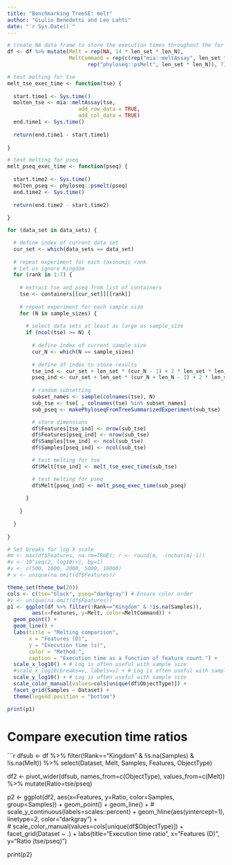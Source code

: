 ```yaml
---
title: "Benchmarking TreeSE: melt"
author: "Giulio Benedetti and Leo Lahti"
date: "`r Sys.Date()`"
---
```



```r
# create NA data frame to store the execution times throughout the for loop
df <- df %>% mutate(Melt = rep(NA, 14 * len_set * len_N),
                    MeltCommand = rep(c(rep("mia::meltAssay", len_set * len_N),
		                  rep("phyloseq::psMelt", len_set * len_N)), 7))
```

```r
# test melting for tse
melt_tse_exec_time <- function(tse) {
  
  start.time1 <- Sys.time()
  molten_tse <- mia::meltAssay(tse,
                       add_row_data = TRUE,
                       add_col_data = TRUE)
  end.time1 <- Sys.time()
    
  return(end.time1 - start.time1)
  
}

# test melting for pseq
melt_pseq_exec_time <- function(pseq) {
      
  start.time2 <- Sys.time()
  molten_pseq <- phyloseq::psmelt(pseq)
  end.time2 <- Sys.time()
    
  return(end.time2 - start.time2)
      
}
```

```r
for (data_set in data_sets) {

  # define index of current data set
  cur_set <- which(data_sets == data_set)
  
  # repeat experiment for each taxonomic rank
  # Let us ignore Kingdom
  for (rank in 1:7) {
    
    # extract tse and pseq from list of containers
    tse <- containers[[cur_set]][[rank]]
    
    # repeat experiment for each sample size
    for (N in sample_sizes) {
    
      # select data sets at least as large as sample_size
      if (ncol(tse) >= N) {
      
        # define index of current sample size
        cur_N <- which(N == sample_sizes)
      
        # define df index to store results
        tse_ind <- cur_set + len_set * (cur_N - 1) + 2 * len_set * len_N * (rank - 1)
        pseq_ind <- cur_set + len_set * (cur_N + len_N - 1) + 2 * len_set * len_N * (rank - 1)
  
        # random subsetting
        subset_names <- sample(colnames(tse), N)
        sub_tse <- tse[ , colnames(tse) %in% subset_names]
        sub_pseq <- makePhyloseqFromTreeSummarizedExperiment(sub_tse)

        # store dimensions
        df$Features[tse_ind] <- nrow(sub_tse)
        df$Features[pseq_ind] <- nrow(sub_tse)
        df$Samples[tse_ind] <- ncol(sub_tse)
        df$Samples[pseq_ind] <- ncol(sub_tse)

        # test melting for tse
        df$Melt[tse_ind] <- melt_tse_exec_time(sub_tse)

        # test melting for pseq
        df$Melt[pseq_ind] <- melt_pseq_exec_time(sub_pseq)
    
      }
    
    }
  
  }
  
}
```

```r
# Set breaks for log X scale
#m <- max(df$Features, na.rm=TRUE); r <- round(m, -(nchar(m)-1))
#v <- 10^seq(2, log10(r), by=1)
#v <- c(500, 1000, 2000, 5000, 10000)
# v <- unique(na.omit(df$Features))

theme_set(theme_bw(20))
cols <- c(tse="black", pseq="darkgray") # Ensure color order
#v <- unique(na.omit(df$Features))
p1 <- ggplot(df %>% filter(!Rank=="Kingdom" & !is.na(Samples)),
        aes(x=Features, y=Melt, color=MeltCommand)) +
  geom_point() + 
  geom_line() +
  labs(title = "Melting comparison",
       x = "Features (D)",
       y = "Execution time (s)",
       color = "Method:",
       caption = "Execution time as a function of feature count.") +
  scale_x_log10() + # Log is often useful with sample size
  #scale_x_log10(breaks=v, labels=v) + # Log is often useful with sample size  
  scale_y_log10() + # Log is often useful with sample size
  scale_color_manual(values=cols[unique(df$ObjectType)]) +
  facet_grid(Samples ~ Dataset) + 
  theme(legend.position = "bottom")

print(p1)
```

# Compare execution time ratios

```r
dfsub <- df %>% filter(!Rank=="Kingdom" & !is.na(Samples) & !is.na(Melt)) %>%
                select(Dataset, Melt, Samples, Features, ObjectType)

df2 <- pivot_wider(dfsub,
                names_from=c(ObjectType),
	        values_from=c(Melt)) %>%
         mutate(Ratio=tse/pseq)

p2 <- ggplot(df2, aes(x=Features, y=Ratio, color=Samples, group=Samples)) +
        geom_point() +
        geom_line() +
	# scale_y_continuous(labels=scales::percent) +
	geom_hline(aes(yintercept=1), linetype=2, color="darkgray") + 	
        # scale_color_manual(values=cols[unique(df$ObjectType)]) +	
        facet_grid(Dataset ~ .) + 
	labs(title="Execution time ratio",
	     x="Features (D)",
	     y="Ratio (tse/pseq)")

print(p2)

